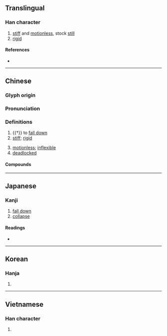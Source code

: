 {{also|殭}}
{{character info/new}}
==Translingual==

===Han character===
{{Han char|rn=9|rad=人|as=13|sn=15|four=21216|canj=OMWM|ids=⿰亻畺}}

# [[stiff]] and [[motionless]], stock [[still]]
# [[rigid]]

====References====
* {{Han ref|kx=0118.060|dkj=01158|dj=0250.170|hdz=10224.030|uh=50F5|ud=20725|bh=BBF8|bd=48120}}

----

==Chinese==
{{zh-forms|殭-of corpse}}

===Glyph origin===
{{Han etym}}

===Pronunciation===
{{zh-pron
|m=jiāng
|c=goeng1
|mn=qz,twv,xm:kiong/tw:khiong/qz,xm,zz:kiang
|mc=y
|oc=y
|ma=
|cat=a,v
}}

===Definitions===
{{zh-hanzi}}

# {{†}} to [[fall down]]
# [[stiff]]; [[rigid]]
#: {{zh-x|僵硬|stiff; rigid; inflexible}}
#: {{zh-x|凍僵|numb with cold}}
#: {{zh-x|僵 著[着]{zhe} 臉|to have a serious facial expression}}
# [[motionless]]; [[inflexible]]
# [[deadlocked]]
#: {{zh-x|僵持|to be locked in a stalemate}}
#: {{zh-x|僵局|a deadlock situation}}
#: {{zh-x|把 事情 弄 僵|to bring things into a deadlock}}
#: {{zh-x|把 關係 鬧 僵|to reach a deadlock with someone}}

====Compounds====
{{zh-der|僵硬|僵冷|僵事|僵住|僵持|僵李代桃|僵局|僵化|僵死|凍僵|僵屍|僵立|僵仆|僵直|僵持不下|僵固|板僵|百足不僵|李代桃僵|目瞪舌僵|目瞪口僵|掛僵|發僵}}

{{zh-cat|Intermediate}}

----

==Japanese==

===Kanji===
{{ja-kanji|grade=|rs=人13}}

# [[fall down]]
# [[collapse]]

====Readings====
* {{ja-readings
|goon=こう
|kanon=きょう
|kun=たお-れる
}}

----

==Korean==

===Hanja===
{{ko-hanja|hangeul=강|rv=gang|mr=kang}}

# {{defn|lang=ko|sort=人13}}

----

==Vietnamese==

===Han character===
{{vi-hantu|cương|rs=人13}}

# {{defn|lang=vi}}
